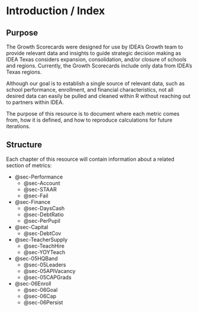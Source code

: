 # Introduction / Index {.unnumbered}

## Purpose

The Growth Scorecards were designed for use by IDEA's Growth team to provide relevant data and insights to guide strategic decision making as IDEA Texas considers expansion, consolidation, and/or closure of schools and regions. Currently, the Growth Scorecards include only data from IDEA's Texas regions.

Although our goal is to establish a single source of relevant data, such as school performance, enrollment, and financial characteristics, not all desired data can easily be pulled and cleaned within R without reaching out to partners within IDEA.

The purpose of this resource is to document where each metric comes from, how it is defined, and how to reproduce calculations for future iterations.

## Structure

Each chapter of this resource will contain information about a related section of metrics:

-   @sec-Performance
    -   @sec-Account
    -   @sec-STAAR
    -   @sec-Fail
-   @sec-Finance
    -   @sec-DaysCash
    -   @sec-DebtRatio
    -   @sec-PerPupil
-   @sec-Capital
    -   @sec-DebtCov
-   @sec-TeacherSupply
    -   @sec-TeachHire
    -   @sec-YOYTeach
-   @sec-05HQBand
    -   @sec-05Leaders
    -   @sec-05APIVacancy
    -   @sec-05CAPGrads
-   @sec-06Enroll
    -   @sec-06Goal
    -   @sec-06Cap
    -   @sec-06Persist
